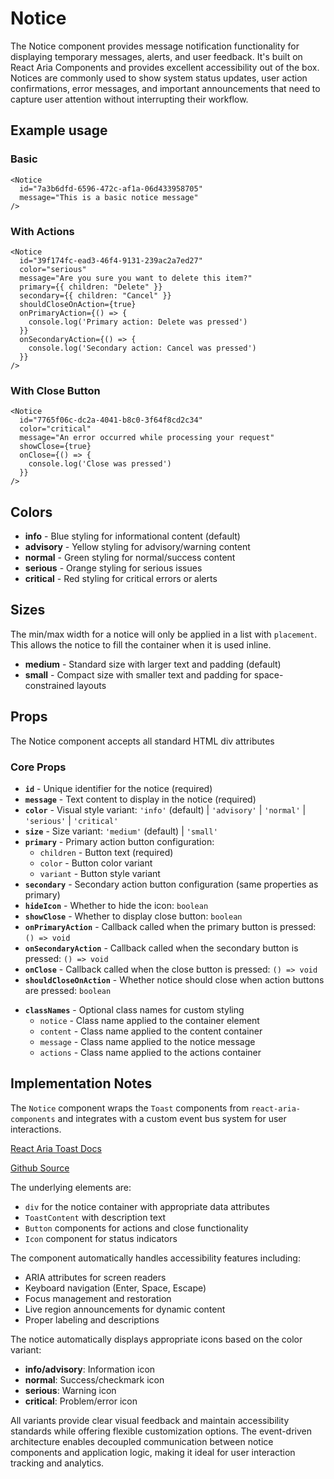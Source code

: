 

<Meta of={NoticeStories} />

# Notice
The Notice component provides message notification functionality for displaying temporary messages, alerts, and user feedback. It's built on React Aria Components and provides excellent accessibility out of the box. Notices are commonly used to show system status updates, user action confirmations, error messages, and important announcements that need to capture user attention without interrupting their workflow.

## Example usage

### Basic
```tsx
<Notice
  id="7a3b6dfd-6596-472c-af1a-06d433958705"
  message="This is a basic notice message"
/>
```

<Canvas of={NoticeStories.Default} />

### With Actions
```tsx
<Notice
  id="39f174fc-ead3-46f4-9131-239ac2a7ed27"
  color="serious"
  message="Are you sure you want to delete this item?"
  primary={{ children: "Delete" }}
  secondary={{ children: "Cancel" }}
  shouldCloseOnAction={true}
  onPrimaryAction={() => {
    console.log('Primary action: Delete was pressed')
  }}
  onSecondaryAction={() => {
    console.log('Secondary action: Cancel was pressed')
  }}
/>
```

### With Close Button
```tsx
<Notice
  id="7765f06c-dc2a-4041-b8c0-3f64f8cd2c34"
  color="critical"
  message="An error occurred while processing your request"
  showClose={true}
  onClose={() => {
    console.log('Close was pressed')
  }}
/>
```

## Colors

* **info** - Blue styling for informational content (default)
* **advisory** - Yellow styling for advisory/warning content
* **normal** - Green styling for normal/success content
* **serious** - Orange styling for serious issues
* **critical** - Red styling for critical errors or alerts

## Sizes
The min/max width for a notice will only be applied in a list with `placement`. This allows the notice to fill the container when it is used inline.
* **medium** - Standard size with larger text and padding (default)
* **small** - Compact size with smaller text and padding for space-constrained layouts

## Props
The Notice component accepts all standard HTML div attributes

### Core Props
* **`id`** - Unique identifier for the notice (required)
* **`message`** - Text content to display in the notice (required)
* **`color`** - Visual style variant: `'info'` (default) | `'advisory'` | `'normal'` | `'serious'` | `'critical'`
* **`size`** - Size variant: `'medium'` (default) | `'small'`
* **`primary`** - Primary action button configuration:
  * `children` - Button text (required)
  * `color` - Button color variant
  * `variant` - Button style variant
* **`secondary`** - Secondary action button configuration (same properties as primary)
* **`hideIcon`** - Whether to hide the icon: `boolean`
* **`showClose`** - Whether to display close button: `boolean`
* **`onPrimaryAction`** - Callback called when the primary button is pressed: `() => void`
* **`onSecondaryAction`** - Callback called when the secondary button is pressed: `() => void`
* **`onClose`** - Callback called when the close button is pressed: `() => void`
* **`shouldCloseOnAction`** - Whether notice should close when action buttons are pressed: `boolean`
- **`classNames`** - Optional class names for custom styling
  - `notice` - Class name applied to the container element
  - `content` - Class name applied to the content container
  - `message` - Class name applied to the notice message
  - `actions` - Class name applied to the actions container

## Implementation Notes
The `Notice` component wraps the `Toast` components from `react-aria-components` and integrates with a custom event bus system for user interactions.

[React Aria Toast Docs](https://react-spectrum.adobe.com/react-aria/Toast.html)

[Github Source](https://github.com/gohypergiant/standard-toolkit/tree/main/design-toolkit/components/src/components/notice)

The underlying elements are:
- `div` for the notice container with appropriate data attributes
- `ToastContent` with description text
- `Button` components for actions and close functionality
- `Icon` component for status indicators

The component automatically handles accessibility features including:
- ARIA attributes for screen readers
- Keyboard navigation (Enter, Space, Escape)
- Focus management and restoration
- Live region announcements for dynamic content
- Proper labeling and descriptions

The notice automatically displays appropriate icons based on the color variant:
- **info/advisory**: Information icon
- **normal**: Success/checkmark icon
- **serious**: Warning icon
- **critical**: Problem/error icon

All variants provide clear visual feedback and maintain accessibility standards while offering flexible customization options. The event-driven architecture enables decoupled communication between notice components and application logic, making it ideal for user interaction tracking and analytics.
